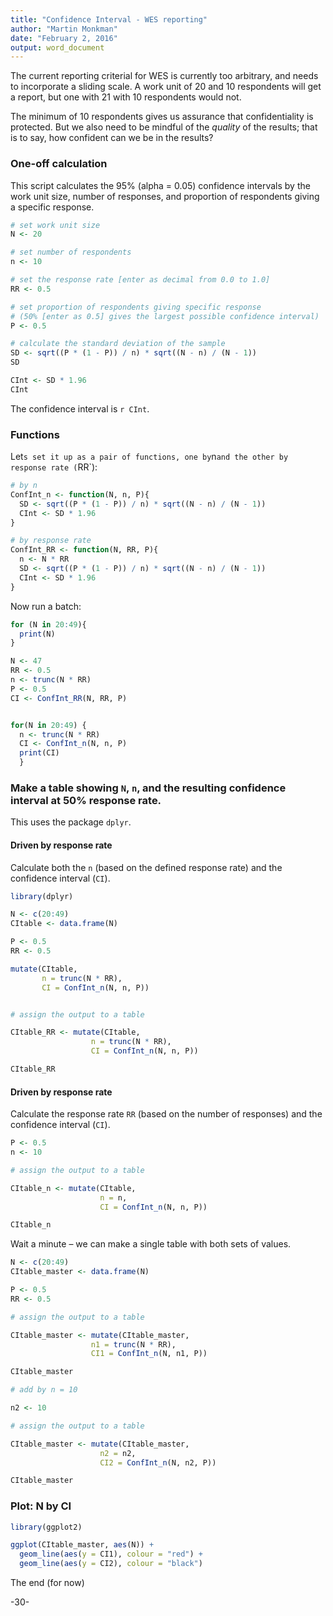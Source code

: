 ```yaml
---
title: "Confidence Interval - WES reporting"
author: "Martin Monkman"
date: "February 2, 2016"
output: word_document
---
```


The current reporting criterial for WES is currently too arbitrary, and needs to incorporate a sliding scale. A work unit of 20 and 10 respondents will get a report, but one with 21 with 10 respondents would not.

The minimum of 10 respondents gives us assurance that confidentiality is protected. But we also need to be mindful of the _quality_ of the results; that is to say, how confident can we be in the results?

### One-off calculation

This script calculates the 95% (alpha = 0.05) confidence intervals by the work unit size, number of responses, and proportion of respondents giving a specific response.

```r

# set work unit size
N <- 20

# set number of respondents
n <- 10

# set the response rate [enter as decimal from 0.0 to 1.0]
RR <- 0.5

# set proportion of respondents giving specific response 
# (50% [enter as 0.5] gives the largest possible confidence interval)
P <- 0.5

# calculate the standard deviation of the sample
SD <- sqrt((P * (1 - P)) / n) * sqrt((N - n) / (N - 1))
SD

CInt <- SD * 1.96
CInt

```

The confidence interval is `r CInt`. 

### Functions

Let`s set it up as a pair of functions, one by `n` and the other by response rate (`RR`):


```r

# by n
ConfInt_n <- function(N, n, P){
  SD <- sqrt((P * (1 - P)) / n) * sqrt((N - n) / (N - 1))
  CInt <- SD * 1.96
}

# by response rate
ConfInt_RR <- function(N, RR, P){
  n <- N * RR
  SD <- sqrt((P * (1 - P)) / n) * sqrt((N - n) / (N - 1))
  CInt <- SD * 1.96
}

```

Now run a batch:

```r

for (N in 20:49){
  print(N)
}

N <- 47
RR <- 0.5
n <- trunc(N * RR)
P <- 0.5
CI <- ConfInt_RR(N, RR, P)


for(N in 20:49) {
  n <- trunc(N * RR)
  CI <- ConfInt_n(N, n, P)
  print(CI)
  }

```

### Make a table showing `N`, `n`, and the resulting confidence interval at 50% response rate.

This uses the package `dplyr`. 

#### Driven by response rate

Calculate both the `n` (based on the defined response rate) and the confidence interval (`CI`).

```r

library(dplyr)

N <- c(20:49)
CItable <- data.frame(N)

P <- 0.5
RR <- 0.5

mutate(CItable,
       n = trunc(N * RR),
       CI = ConfInt_n(N, n, P))


# assign the output to a table

CItable_RR <- mutate(CItable,
                  n = trunc(N * RR),
                  CI = ConfInt_n(N, n, P))

CItable_RR

```

#### Driven by response rate

Calculate the response rate `RR` (based on the number of responses) and the confidence interval (`CI`).


```r

P <- 0.5
n <- 10

# assign the output to a table

CItable_n <- mutate(CItable,
                    n = n,
                    CI = ConfInt_n(N, n, P))

CItable_n

```

Wait a minute -- we can make a single table with both sets of values.

```r

N <- c(20:49)
CItable_master <- data.frame(N)

P <- 0.5
RR <- 0.5

# assign the output to a table

CItable_master <- mutate(CItable_master,
                  n1 = trunc(N * RR),
                  CI1 = ConfInt_n(N, n1, P))

CItable_master

# add by n = 10

n2 <- 10

# assign the output to a table

CItable_master <- mutate(CItable_master,
                    n2 = n2,
                    CI2 = ConfInt_n(N, n2, P))

CItable_master


```

### Plot: N by CI

```r

library(ggplot2)

ggplot(CItable_master, aes(N)) + 
  geom_line(aes(y = CI1), colour = "red") + 
  geom_line(aes(y = CI2), colour = "black")

```
The end (for now)

-30-
